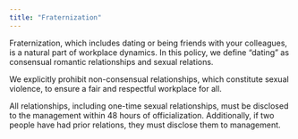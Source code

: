```yaml
---
title: "Fraternization"
---
```


Fraternization, which includes dating or being friends with your colleagues, is a natural part of workplace dynamics. In this policy, we define “dating” as consensual romantic relationships and sexual relations.

We explicitly prohibit non-consensual relationships, which constitute sexual violence, to ensure a fair and respectful workplace for all. 

All relationships, including one-time sexual relationships, must be disclosed to the management within 48 hours of officialization. Additionally, if two people have had prior relations, they must disclose them to management.
